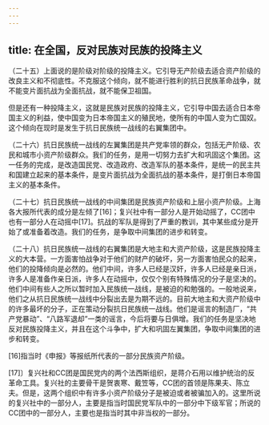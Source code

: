 ```yaml
---
---
---
```

title: 在全国，反对民族对民族的投降主义
---




（二十五）上面说的是阶级对阶级的投降主义。它引导无产阶级去适合资产阶级的改良主义和不彻底性。不克服这个倾向，就不能进行胜利的抗日民族革命战争，就不能变片面抗战为全面抗战，就不能保卫祖国。

但是还有一种投降主义，这就是民族对民族的投降主义，它引导中国去适合日本帝国主义的利益，使中国变为日本帝国主义的殖民地，使所有的中国人变为亡国奴。这个倾向在现时是发生于抗日民族统一战线的右翼集团中。

（二十六）抗日民族统一战线的左翼集团是共产党率领的群众，包括无产阶级、农民和城市小资产阶级群众。我们的任务，是用一切努力去扩大和巩固这个集团。这一任务的完成，是改造国民党、改造政府、改造军队的基本条件，是统一的民主共和国建立起来的基本条件，是变片面抗战为全面抗战的基本条件，是打倒日本帝国主义的基本条件。

（二十七）抗日民族统一战线的中间集团是民族资产阶级和上层小资产阶级。上海各大报所代表的成分是左倾了[16]；复兴社中有一部分人是开始动摇了，CC团中也有一部分人在动摇中[17]。抗战的军队是得到了严重的教训，其中某些成分是开始了或准备着改造。我们的任务，是争取中间集团的进步和转变。

（二十八）抗日民族统一战线的右翼集团是大地主和大资产阶级，这是民族投降主义的大本营。一方面害怕战争对于他们的财产的破坏，另一方面害怕民众的起来，他们的投降倾向是必然的。他们中间，许多人已经是汉奸，许多人已经是亲日派，许多人是准备作亲日派，许多人在动摇中，仅仅个别有特殊情况的分子是坚决的。他们中间有些人之所以暂时加入民族统一战线，是被迫的和勉强的。一般地说来，他们之从抗日民族统一战线中分裂出去是为期不远的。目前大地主和大资产阶级中的许多最坏的分子，正在策动分裂抗日民族统一战线。他们是谣言的制造厂，“共产党暴动”、“八路军退却”一类的谣言，今后将要与日俱增。我们的任务是坚决地反对民族投降主义，并且在这个斗争中，扩大和巩固左翼集团，争取中间集团的进步和转变。



[16]指当时《申报》等报纸所代表的一部分民族资产阶级。

[17]〕复兴社和CC团是国民党内的两个法西斯组织，是蒋介石用以维护统治的反革命工具。复兴社的主要骨干是贺衷寒、戴笠等，CC团的首领是陈果夫、陈立夫。但是，这两个组织中有许多小资产阶级分子是被迫或者被骗加入的。这里所说的复兴社中的一部分人，主要是指当时国民党军队中的一部分中下级军官；所说的CC团中的一部分人，主要也是指当时其中非当权的一部分。